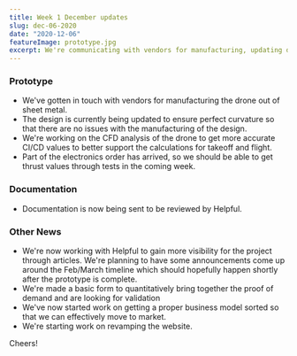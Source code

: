 ```yaml
---
title: Week 1 December updates
slug: dec-06-2020
date: "2020-12-06"
featureImage: prototype.jpg
excerpt: We're communicating with vendors for manufacturing, updating designs, CFD analysis. Helpful is working with us to review our documentation and improve project visibility.
---
```


### Prototype

- We've gotten in touch with vendors for manufacturing the drone out of sheet metal.
- The design is currently being updated to ensure perfect curvature so that there are no issues with the manufacturing of the design.
- We're working on the CFD analysis of the drone to get more accurate CI/CD values to better support the calculations for takeoff and flight.
- Part of the electronics order has arrived, so we should be able to get thrust values through tests in the coming week.

### Documentation

- Documentation is now being sent to be reviewed by Helpful.

### Other News

- We're now working with Helpful to gain more visibility for the project through articles. We're planning to have some announcements come up around the Feb/March timeline which should hopefully happen shortly after the prototype is complete.
- We're made a basic form to quantitatively bring together the proof of demand and are looking for validation
- We've now started work on getting a proper business model sorted so that we can effectively move to market.
- We're starting work on revamping the website.

Cheers!
